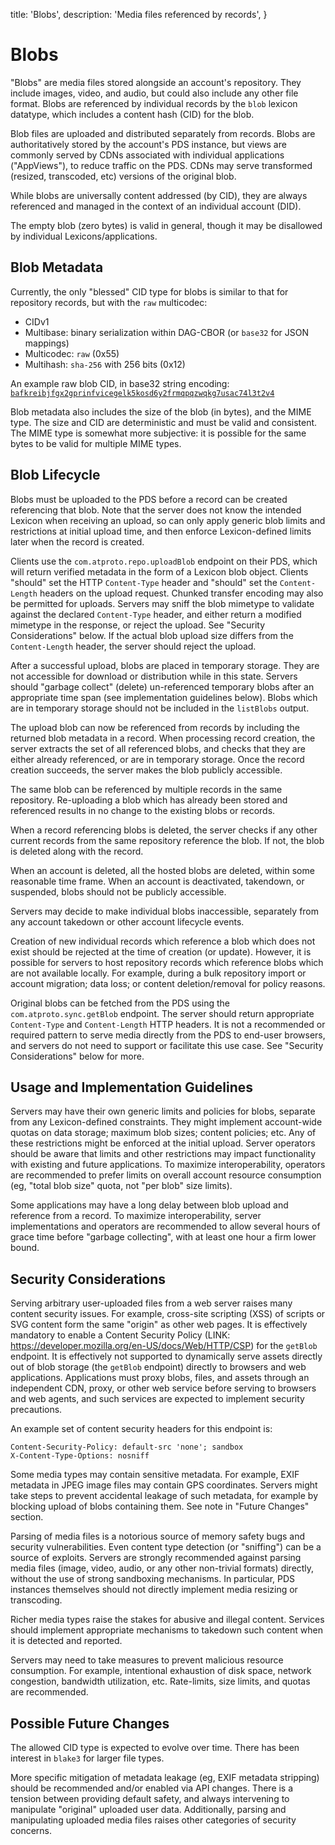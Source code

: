   title: 'Blobs',
  description:
    'Media files referenced by records',
}

# Blobs

"Blobs" are media files stored alongside an account's repository. They include images, video, and audio, but could also include any other file format. Blobs are referenced by individual records by the `blob` lexicon datatype, which includes a content hash (CID) for the blob.

Blob files are uploaded and distributed separately from records. Blobs are authoritatively stored by the account's PDS instance, but views are commonly served by CDNs associated with individual applications ("AppViews"), to reduce traffic on the PDS. CDNs may serve transformed (resized, transcoded, etc) versions of the original blob.

While blobs are universally content addressed (by CID), they are always referenced and managed in the context of an individual account (DID).

The empty blob (zero bytes) is valid in general, though it may be disallowed by individual Lexicons/applications.

## Blob Metadata

Currently, the only "blessed" CID type for blobs is similar to that for repository records, but with the `raw` multicodec:

- CIDv1
- Multibase: binary serialization within DAG-CBOR (or `base32` for JSON mappings)
- Multicodec: `raw` (0x55)
- Multihash: `sha-256` with 256 bits (0x12)

An example raw blob CID, in base32 string encoding: [`bafkreibjfgx2gprinfvicegelk5kosd6y2frmqpqzwqkg7usac74l3t2v4`](https://cid.ipfs.tech/#bafkreibjfgx2gprinfvicegelk5kosd6y2frmqpqzwqkg7usac74l3t2v4)

Blob metadata also includes the size of the blob (in bytes), and the MIME type. The size and CID are deterministic and must be valid and consistent. The MIME type is somewhat more subjective: it is possible for the same bytes to be valid for multiple MIME types.

## Blob Lifecycle

Blobs must be uploaded to the PDS before a record can be created referencing that blob. Note that the server does not know the intended Lexicon when receiving an upload, so can only apply generic blob limits and restrictions at initial upload time, and then enforce Lexicon-defined limits later when the record is created.

Clients use the `com.atproto.repo.uploadBlob` endpoint on their PDS, which will return verified metadata in the form of a Lexicon blob object. Clients "should" set the HTTP `Content-Type` header and "should" set the  `Content-Length` headers on the upload request. Chunked transfer encoding may also be permitted for uploads. Servers may sniff the blob mimetype to validate against the declared `Content-Type` header, and either return a modified mimetype in the response, or reject the upload. See "Security Considerations" below. If the actual blob upload size differs from the `Content-Length` header, the server should reject the upload.

After a successful upload, blobs are placed in temporary storage. They are not accessible for download or distribution while in this state. Servers should "garbage collect" (delete) un-referenced temporary blobs after an appropriate time span (see implementation guidelines below). Blobs which are in temporary storage should not be included in the `listBlobs` output.

The upload blob can now be referenced from records by including the returned blob metadata in a record. When processing record creation, the server extracts the set of all referenced blobs, and checks that they are either already referenced, or are in temporary storage. Once the record creation succeeds, the server makes the blob publicly accessible.

The same blob can be referenced by multiple records in the same repository. Re-uploading a blob which has already been stored and referenced results in no change to the existing blobs or records.

When a record referencing blobs is deleted, the server checks if any other current records from the same repository reference the blob. If not, the blob is deleted along with the record.

When an account is deleted, all the hosted blobs are deleted, within some reasonable time frame. When an account is deactivated, takendown, or suspended, blobs should not be publicly accessible.

Servers may decide to make individual blobs inaccessible, separately from any account takedown or other account lifecycle events.

Creation of new individual records which reference a blob which does not exist should be rejected at the time of creation (or update). However, it is possible for servers to host repository records which reference  blobs which are not available locally. For example, during a bulk repository import or account migration; data loss; or content deletion/removal for policy reasons.

Original blobs can be fetched from the PDS using the `com.atproto.sync.getBlob` endpoint. The server should return appropriate `Content-Type` and `Content-Length` HTTP headers. It is not a recommended or required pattern to serve media directly from the PDS to end-user browsers, and servers do not need to support or facilitate this use case. See "Security Considerations" below for more.

## Usage and Implementation Guidelines

Servers may have their own generic limits and policies for blobs, separate from any Lexicon-defined constraints. They might implement account-wide quotas on data storage; maximum blob sizes; content policies; etc. Any of these restrictions might be enforced at the initial upload. Server operators should be aware that limits and other restrictions may impact functionality with existing and future applications. To maximize interoperability, operators are recommended to prefer limits on overall account resource consumption (eg, "total blob size" quota, not "per blob" size limits).

Some applications may have a long delay between blob upload and reference from a record. To maximize interoperability, server implementations and operators are recommended to allow several hours of grace time before "garbage collecting", with at least one hour a firm lower bound.

## Security Considerations

Serving arbitrary user-uploaded files from a web server raises many content security issues. For example, cross-site scripting (XSS) of scripts or SVG content form the same "origin" as other web pages. It is effectively mandatory to enable a Content Security Policy (LINK: https://developer.mozilla.org/en-US/docs/Web/HTTP/CSP) for the `getBlob` endpoint. It is effectively not supported to dynamically serve assets directly out of blob storage (the `getBlob` endpoint) directly to browsers and web applications. Applications must proxy blobs, files, and assets through an independent CDN, proxy, or other web service before serving to browsers and web agents, and such services are expected to implement security precautions.

An example set of content security headers for this endpoint is:

```
Content-Security-Policy: default-src 'none'; sandbox
X-Content-Type-Options: nosniff
```

Some media types may contain sensitive metadata. For example, EXIF metadata in JPEG image files may contain GPS coordinates. Servers might take steps to prevent accidental leakage of such metadata, for example by blocking upload of blobs containing them. See note in "Future Changes" section.

Parsing of media files is a notorious source of memory safety bugs and security vulnerabilities. Even content type detection (or "sniffing") can be a source of exploits. Servers are strongly recommended against parsing media files (image, video, audio, or any other non-trivial formats) directly, without the use of strong sandboxing mechanisms. In particular, PDS instances themselves should not directly implement media resizing or transcoding.

Richer media types raise the stakes for abusive and illegal content. Services should implement appropriate mechanisms to takedown such content when it is detected and reported.

Servers may need to take measures to prevent malicious resource consumption. For example, intentional exhaustion of disk space, network congestion, bandwidth utilization, etc. Rate-limits, size limits, and quotas are recommended.

## Possible Future Changes

The allowed CID type is expected to evolve over time. There has been interest in `blake3` for larger file types.

More specific mitigation of metadata leakage (eg, EXIF metadata stripping) should be recommended and/or enabled via API changes. There is a tension between providing default safety, and always intervening to manipulate "original" uploaded user data. Additionally, parsing and manipulating uploaded media files raises other categories of security concerns.
